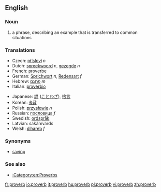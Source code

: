 ==English==
===Noun===
{{en-noun-reg}}

# a phrase, describing an example that is transferred to common situations

===Translations===
{{top}}
*Czech: [[přísloví]] ''n''
*Dutch: [[spreekwoord]] ''n'', [[gezegde]] ''n''
*French: [[proverbe]]
*German: [[Sprichwort]] ''n'', [[Redensart]] ''f''
*Hebrew: [[פתגם]] ''m''
*Italian: [[proverbio]]
{{mid}}
*Japanese: [[諺]] ([[ことわざ]]), [[格言]]
*Korean: [[속담]]
*Polish: [[przysłowie]] ''n''
*Russian: [[пословица]] ''f''
*Swedish: [[ordspråk]] {{n}}
*Latvian: sakãmvards
*Welsh: [[dihareb]] ''f''
{{bottom}}

===Synonyms===
*[[saying]]

===See also===
*[[:Category:en:Proverbs]]

[[fr:proverb]]
[[io:proverb]]
[[it:proverb]]
[[hu:proverb]]
[[pl:proverb]]
[[vi:proverb]]
[[zh:proverb]]